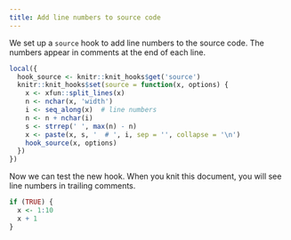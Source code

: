 ```yaml
---
title: Add line numbers to source code
---
```


We set up a `source` hook to add line numbers to the source
code. The numbers appear in comments at the end of each line.

```r
local({
  hook_source <- knitr::knit_hooks$get('source')
  knitr::knit_hooks$set(source = function(x, options) {
    x <- xfun::split_lines(x)
    n <- nchar(x, 'width')
    i <- seq_along(x)  # line numbers
    n <- n + nchar(i)
    s <- strrep(' ', max(n) - n)
    x <- paste(x, s, '  # ', i, sep = '', collapse = '\n')
    hook_source(x, options)
  })
})
```

Now we can test the new hook. When you knit this document, you
will see line numbers in trailing comments.

```r
if (TRUE) {
  x <- 1:10
  x + 1
}
```
